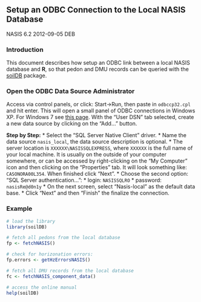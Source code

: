 ## Setup an ODBC Connection to the Local NASIS Database
NASIS 6.2
2012-09-05
DEB

### Introduction
This document describes how setup an ODBC link between a local NASIS database and **R**, so that pedon and DMU records can be queried with the [soilDB](https://r-forge.r-project.org/scm/viewvc.php/*checkout*/docs/soilDB/soilDB-Intro.html?root=aqp) package.


### Open the ODBC Data Source Administrator
Access via control panels, or click: Start->Run, then paste in `odbccp32.cpl` and hit enter. This will open a small panel of ODBC connections in Windows XP. For Windows 7 see [this page](http://msdn.microsoft.com/en-us/library/ms188691.aspx). With the "User DSN" tab selected, create a new data source by clicking on the "Add..." button. 


**Step by Step:**
 * Select the "SQL Server Native Client" driver.
 * Name the data source `nasis_local`, the data source description is optional.
 * The server location is `XXXXXX\NASISSQLEXPRESS`, where `XXXXXX` is the full name of your local machine. It is usually on the outside of your computer somewhere, or can be accessed by right-clicking on the "My Computer" icon and then clicking on the "Properties" tab. It will look something like: `CASONORA00L354`. When finished click "Next".
 * Choose the second option: "SQL Server authentication...":
  * login: `NASISSQLRO`
  * password: `nasisRe@d0n1y`
 * On the next screen, select "Nasis-local" as the default data base.
 * Click "Next" and then "Finish" the finalize the connection.


### Example
```{r example, eval=FALSE}
# load the library
library(soilDB)

# fetch all pedons from the local database
fp <- fetchNASIS()

# check for horizonation errors:
fp.errors <- getHzErrorsNASIS()

# fetch all DMU records from the local database
fc <- fetchNASIS_component_data()

# access the online manual
help(soilDB)
```

